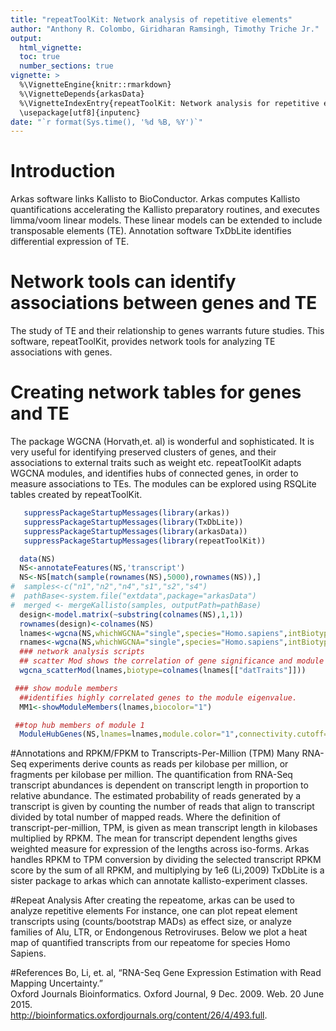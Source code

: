 ```yaml
---
title: "repeatToolKit: Network analysis of repetitive elements"
author: "Anthony R. Colombo, Giridharan Ramsingh, Timothy Triche Jr."
output: 
  html_vignette:
  toc: true
  number_sections: true
vignette: >
  %\VignetteEngine{knitr::rmarkdown}
  %\VignetteDepends{arkasData}
  %\VignetteIndexEntry{repeatToolKit: Network analysis for repetitive elements}
  \usepackage[utf8]{inputenc}   
date: "`r format(Sys.time(), '%d %B, %Y')`"
---
```

          
# Introduction
Arkas software links Kallisto to BioConductor.  Arkas computes Kallisto quantifications accelerating the Kallisto preparatory routines, and executes limma/voom linear models. These linear models can be extended to include transposable elements (TE).  Annotation software TxDbLite identifies differential expression of TE.  
 
 
# Network tools can identify associations between genes and TE
The study of TE and their relationship to genes warrants future studies.  This software, repeatToolKit, provides network tools for analyzing TE associations with genes.

# Creating network tables for genes and TE
The package WGCNA (Horvath,et. al) is wonderful and sophisticated.  It is very useful for identifying preserved clusters of genes, and their associations to external traits such as weight etc.  repeatToolKit adapts WGCNA modules, and identifies hubs of connected genes, in order to measure associations to TEs.  The modules can be explored using RSQLite tables created by repeatToolKit.    

```r
   suppressPackageStartupMessages(library(arkas))
   suppressPackageStartupMessages(library(TxDbLite))
   suppressPackageStartupMessages(library(arkasData))
   suppressPackageStartupMessages(library(repeatToolKit))

  data(NS)
  NS<-annotateFeatures(NS,'transcript')
  NS<-NS[match(sample(rownames(NS),5000),rownames(NS)),]
#  samples<-c("n1","n2","n4","s1","s2","s4")
#  pathBase<-system.file("extdata",package="arkasData")
#  merged <- mergeKallisto(samples, outputPath=pathBase)
  design<-model.matrix(~substring(colnames(NS),1,1))
  rownames(design)<-colnames(NS)
  lnames<-wgcna(NS,whichWGCNA="single",species="Homo.sapiens",intBiotypes=c("Alu","ERV1","ERVK","ERVL","ERV3","hAT","L1","L2","PiggyBac"),tmm.norm=TRUE,how="cpm",design=design,collapseBy="gene_id",selectedPower=6,annotate=TRUE,saveToFile=FALSE)
  rnames<-wgcna(NS,whichWGCNA="single",species="Homo.sapiens",intBiotypes=c("Alu","ERV1","ERVK","ERVL","ERV3","hAT","L1","L2","PiggyBac"),selectedPower=6,tmm.norm=TRUE,how="cpm",design=design,saveToFile=FALSE)  
  ### network analysis scripts
  ## scatter Mod shows the correlation of gene significance and module members, and the MSE.
  wgcna_scatterMod(lnames,biotype=colnames(lnames[["datTraits"]])) 

 ### show module members
  ##identifies highly correlated genes to the module eigenvalue.
  MM1<-showModuleMembers(lnames,biocolor="1")

 ##top hub members of module 1
  ModuleHubGenes(NS,lnames=lnames,module.color="1",connectivity.cutoff=0.85)


```


#Annotations and RPKM/FPKM to Transcripts-Per-Million (TPM) 
Many RNA-Seq experiments derive counts as reads per
kilobase per million, or fragments per kilobase per million. The quantification from RNA-Seq transcript abundances is dependent on transcript length in proportion to relative abundance. The estimated probability of reads generated by a transcript is given by counting the number of reads that align to transcript divided by total number of mapped reads. Where the definition of transcript-per-million, TPM, is given as mean transcript length in kilobases multiplied by RPKM. The mean for transcript dependent lengths gives weighted measure for expression of the lengths across iso-forms. Arkas handles RPKM to TPM conversion by dividing the selected transcript RPKM score by the sum of all RPKM, and multiplying by 1e6 (Li,2009)
TxDbLite is a sister package to arkas which can annotate kallisto-experiment classes.

#Repeat Analysis
 After creating the repeatome, arkas can be used to analyze repetitive elements
 For instance, one can plot repeat element transcripts using (counts/bootstrap MADs) as effect size, or analyze families of Alu, LTR, or Endongenous Retroviruses.  Below we plot a heat map of quantified transcripts from our repeatome for species Homo Sapiens.



#References
Bo, Li, et. al, "RNA-Seq Gene Expression Estimation with Read Mapping Uncertainty."  
Oxford Journals Bioinformatics. Oxford Journal, 9 Dec. 2009. Web. 20 June 2015.   
<http://bioinformatics.oxfordjournals.org/content/26/4/493.full>.

